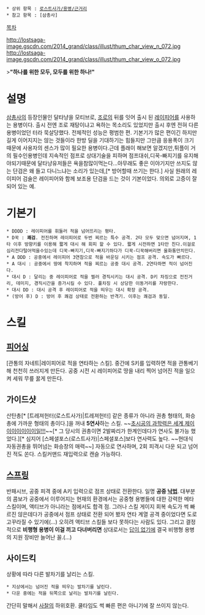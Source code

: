  * 상위 항목 : [[로스트사가/용병/근거리]]
 * 참고 항목 : [삼총사]

[[목차]]

http://lostsaga-image.gscdn.com/2014_grand/class/illust/thum_char_view_n_072.jpg
http://lostsaga-image.gscdn.com/2014_grand/class/illust/thum_char_view_o_072.jpg

>'''"하나를 위한 모두, 모두를 위한 하나!"'''

= 설명 =
[[삼총사]]의 등장인물인 달타냥을 모티브로, [[조로(로스트사가)|조로]]의 뒤를 잇어 출시 된 [[레이피어]]를 사용하는 용병이다. 출시 전엔 조로 재탕이냐고 욕하는 목소리도 있었지만 출시 후엔 전혀 다른 용병이었던 터라 묵살당했다. 전체적인 성능은 평범한 편. 기본기가 많은 편이긴 하지만 길게 이어지지는 않는 것들이라 한방 딜을 기대하기는 힘들지만 그만큼 응용폭이 크기 때문에 사용자의 센스가 많이 필요한 용병이다.근데 플래이 해보면 알겠지만,튀플이 거의 필수인용병인데 지속적인 점프로 상대기술을 피하며 점프대쉬,디꾹-빠지기를 유지해야되기때문에 달타냥유저들은 욕을참많이먹는다...아무래도 좋은 이야기지만 쓰지도 않는 단검은 왜 들고 다니느냐는 소리가 있는데,[* 방어할때 쓰기는 한다.] 사실 원래의 레이피어 검술은 레이피어와 함께 보조용 단검을 드는 것이 기본이었다. 의외로 고증이 잘 되어 있는 예.

= 기본기 =
 * DDDD : 레이피어를 휘둘러 적을 넘어뜨리는 평타.
 * D꾹 : '''쾌검'''. 전진하며 레이피어로 두번 찌르는 특수 공격. 2타 모두 맞으면 넘어지며, 1타 이후 방향키를 이용해 짧게 대시 해 회피 할 수 있다. 짧게 시전하면 1타만 친다.이걸로심리전다털어먹을수있는데 디꾹-빠지기,디꾹-빠지기하다가 디꾹-디꾹해버리면 울화통만치민다.
 * A DDD : 공중에서 레이피어 3연참으로 적을 바운딩 시키는 점프 공격. 속도가 빠르다.
 * A 대시 : 공중에서 땅에 착지하며 적을 찌르는 공중 대시 공격. 2연타하면 적이 넘어진다.
 * 대시 D : 달리는 중 레이피어로 적을 찔러 경직시키는 대시 공격. D키 차징으로 전진거리, 데미지, 경직시간을 증가시킬 수 있다. 풀차징 시 상당한 이동거리를 자랑한다.
 * 대시 DD : 대시 공격 후 레이피어로 적을 띄우는 대시 확장 공격.
 * (방어 후) D : 방어 후 쾌검 상태로 전환하는 반격기. 이후는 쾌검과 동일.

= 스킬 =
== [[피어싱]] ==
[관통의 자네트|레이피어로 적을 연타하는 스킬]. 중간에 S키를 입력하면 적을 관통베기 해 천천히 쓰러지게 만든다. 공중 시전 시 레이피어로 땅을 내리 찍어 넘어진 적을 일으켜 세워 무릎 꿇게 만든다.

== 가이드샷 ==
산탄총[* [트레져헌터(로스트사가)|트레져헌터] 같은 종류가 아니라 권총 형태의, 화승총에 가까운 형태의 총이다.]을 꺼내 '''5연사'''하는 스킬. ~~[[독일의 과학력은 세계 제일|초시공의 과학력은 세계 제이이이이이이이일!!!]]~~[* 그 당시의 권총이면 2발짜리가 한계인데다가 연사도 불가능 했었다.][* 심지어 [스페셜포스(로스트사가)|스페셜포스]보다 연사력도 높다. ~~현대식 자동권총을 뛰어넘는 화승창의 매력~~] 자동으로 연사하며, 2회 피격시 다운 되고 넘어진 적도 쏜다. 스킬커맨드 재입력으로 캔슬 가능하다.

== [[스프링]] ==
반패시브, 공중 피격 중에 A키 입력으로 점프 상태로 전환한다. 일명 '''공중 [[태권무도가|낙법]]'''. 대부분의 콤보가 공중에서 이루어지는 현재의 환경에서는 공중형 용병들에 대한 강력한 메타 스킬이며, 액티브가 아니라는 점에서도 합격 점. 그러나 스킬 게이지 회복 속도가 썩 빠르진 않은데다가 공중에서 점프 상태로 전환 되어 봤자 연타 계열 공격 중이었다면 도로 고꾸라질 수 있기에(...) 오히려 액티브 스킬들 보다 못하다는 사람도 있다. 그리고 결정적으로 '''비행형 용병이 이걸 끼고 다녀버리면''' 상대로서는 [[답이 없다|답이 없기에]] 결국 비행형 용병의 지원 장비만 늘어난 꼴.(...)

== 사이드킥 ==
상황에 따라 다른 발차기를 날리는 스킬.
 * 지상에서는 넘어진 적을 띄우는 발차기를 날린다.
 * 다운 중에는 적을 뒤쪽으로 날리는 발차기를 날린다.
간단히 말해서 [[하자마(로스트사가)|사찰]]의 하위호환. 쿨타임도 썩 빠른 편은 아니기에 잘 쓰이지 않는다.
